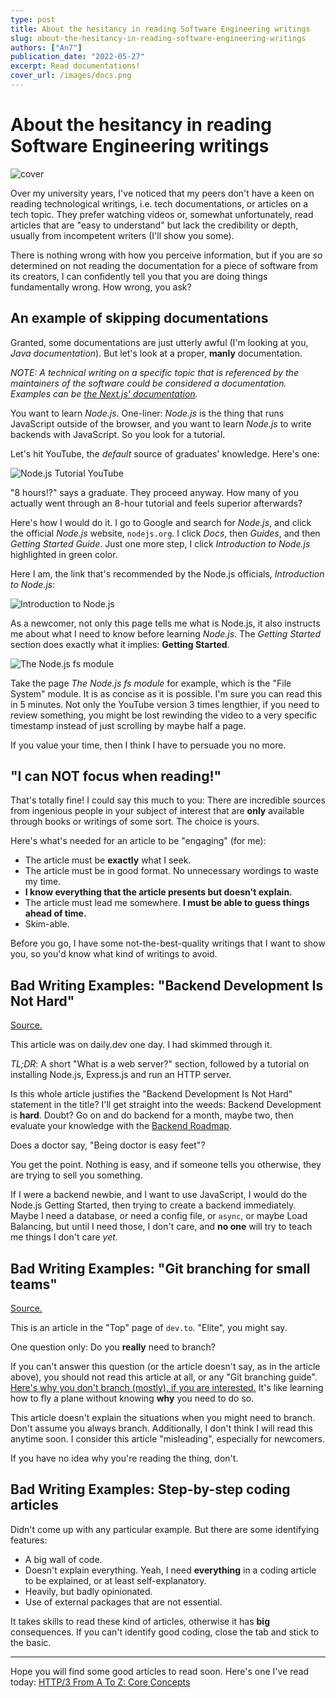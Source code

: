```yaml
---
type: post
title: About the hesitancy in reading Software Engineering writings
slug: about-the-hesitancy-in-reading-software-engineering-writings
authors: ["An7"]
publication_date: "2022-05-27"
excerpt: Read documentations!
cover_url: /images/docs.png
---
```


# About the hesitancy in reading Software Engineering writings

![cover](/images/docs.png)

Over my university years, I've noticed that my peers don't have a keen on
reading technological writings, i.e. tech documentations, or articles on a tech
topic. They prefer watching videos or, somewhat unfortunately, read articles
that are "easy to understand" but lack the credibility or depth, usually from
incompetent writers (I'll show you some).

There is nothing wrong with how you perceive information, but if you are _so_
determined on not reading the documentation for a piece of software from its
creators, I can confidently tell you that you are doing things fundamentally
wrong. How wrong, you ask?

## An example of skipping documentations

Granted, some documentations are just utterly awful (I'm looking at you, _Java
documentation_). But let's look at a proper, **manly** documentation.

_NOTE: A technical writing on a specific topic that is referenced by the
maintainers of the software could be considered a documentation. Examples can be
[the Next.js' documentation][6]._

You want to learn _Node.js_. One-liner: _Node.js_ is the thing that runs
JavaScript outside of the browser, and you want to learn _Node.js_ to write
backends with JavaScript. So you look for a tutorial.

Let's hit YouTube, the _default_ source of graduates' knowledge. Here's one:

![Node.js Tutorial YouTube](/images/nodejs-tutorial-youtube.png)

"8 hours!?" says a graduate. They proceed anyway. How many of you actually went
through an 8-hour tutorial and feels superior afterwards?

Here's how I would do it. I go to Google and search for _Node.js_, and click the
official _Node.js_ website, `nodejs.org`. I click _Docs_, then _Guides_, and
then _Getting Started Guide_. Just one more step, I click _Introduction to
Node.js_ highlighted in green color.

Here I am, the link that's recommended by the Node.js officials, _Introduction
to Node.js_:

![Introduction to Node.js](/images/introduction-to-nodejs.png)

As a newcomer, not only this page tells me what is Node.js, it also instructs me
about what I need to know before learning _Node.js_. The _Getting Started_
section does exactly what it implies: **Getting Started**.

![The Node.js fs module](/images/nodejs-fs-module.png)

Take the page _The Node.js fs module_ for example, which is the "File System"
module. It is as concise as it is possible. I'm sure you can read this in 5
minutes. Not only the YouTube version 3 times lengthier, if you need to review
something, you might be lost rewinding the video to a very specific timestamp
instead of just scrolling by maybe half a page.

If you value your time, then I think I have to persuade you no more.

## "I can NOT focus when reading!"

That's totally fine! I could say this much to you: There are incredible sources
from ingenious people in your subject of interest that are **only** available
through books or writings of some sort. The choice is yours.

Here's what's needed for an article to be "engaging" (for me):

- The article must be **exactly** what I seek.
- The article must be in good format. No unnecessary wordings to waste my time.
- **I know everything that the article presents but doesn't explain.**
- The article must lead me somewhere. **I must be able to guess things ahead of
  time.**
- Skim-able.

Before you go, I have some not-the-best-quality writings that I want to show
you, so you'd know what kind of writings to avoid.

## Bad Writing Examples: "Backend Development Is Not Hard"

[Source.][1]

This article was on daily.dev one day. I had skimmed through it.

_TL;DR_: A short "What is a web server?" section, followed by a tutorial on
installing Node.js, Express.js and run an HTTP server.

Is this whole article justifies the "Backend Development Is Not Hard" statement
in the title? I'll get straight into the weeds: Backend Development is **hard**.
Doubt? Go on and do backend for a month, maybe two, then evaluate your knowledge
with the [Backend Roadmap][2].

Does a doctor say, "Being doctor is easy feet"?

You get the point. Nothing is easy, and if someone tells you otherwise, they are
trying to sell you something.

If I were a backend newbie, and I want to use JavaScript, I would do the Node.js
Getting Started, then trying to create a backend immediately. Maybe I need a
database, or need a config file, or `async`, or maybe Load Balancing, but until
I need those, I don't care, and **no one** will try to teach me things I don't
care _yet_.

## Bad Writing Examples: "Git branching for small teams"

[Source.][3]

This is an article in the "Top" page of `dev.to`. "Elite", you might say.

One question only: Do you **really** need to branch?

If you can't answer this question (or the article doesn't say, as in the article
above), you should not read this article at all, or any "Git branching guide".
[Here's why you don't branch (mostly), if you are interested.][4] It's like
learning how to fly a plane without knowing **why** you need to do so.

This article doesn't explain the situations when you might need to branch. Don't
assume you always branch. Additionally, I don't think I will read this anytime
soon. I consider this article "misleading", especially for newcomers.

If you have no idea why you're reading the thing, don't.

## Bad Writing Examples: Step-by-step coding articles

Didn't come up with any particular example. But there are some identifying
features:

- A big wall of code.
- Doesn't explain everything. Yeah, I need **everything** in a coding article to
  be explained, or at least self-explanatory.
- Heavily, but badly opinionated.
- Use of external packages that are not essential.

It takes skills to read these kind of articles, otherwise it has **big**
consequences. If you can't identify good coding, close the tab and stick to the
basic.

---

Hope you will find some good articles to read soon. Here's one I've read today:
[HTTP/3 From A To Z: Core Concepts][5]

[1]: https://mudit.hashnode.dev/backend-development-is-not-hard
[2]: https://roadmap.sh/backend
[3]: https://www.smashingmagazine.com/2021/08/http3-core-concepts-part1/
[4]: https://www.smashingmagazine.com/2021/08/http3-core-concepts-part1/
[5]: https://www.smashingmagazine.com/2021/08/http3-core-concepts-part1/
[6]: https://nextjs.org/docs/getting-started
